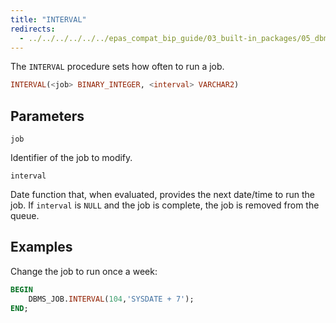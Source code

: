 ```yaml
---
title: "INTERVAL"
redirects:
  - ../../../../../../epas_compat_bip_guide/03_built-in_packages/05_dbms_job/03_interval #generated for docs/epas/reorg-role-use-case-mode
---
```


The `INTERVAL` procedure sets how often to run a job.

```sql
INTERVAL(<job> BINARY_INTEGER, <interval> VARCHAR2)
```

## Parameters

`job`

 Identifier of the job to modify.

`interval`

 Date function that, when evaluated, provides the next date/time to run the job. If `interval` is `NULL` and the job is complete, the job is removed from the queue.

## Examples

Change the job to run once a week:

```sql
BEGIN
    DBMS_JOB.INTERVAL(104,'SYSDATE + 7');
END;
```
